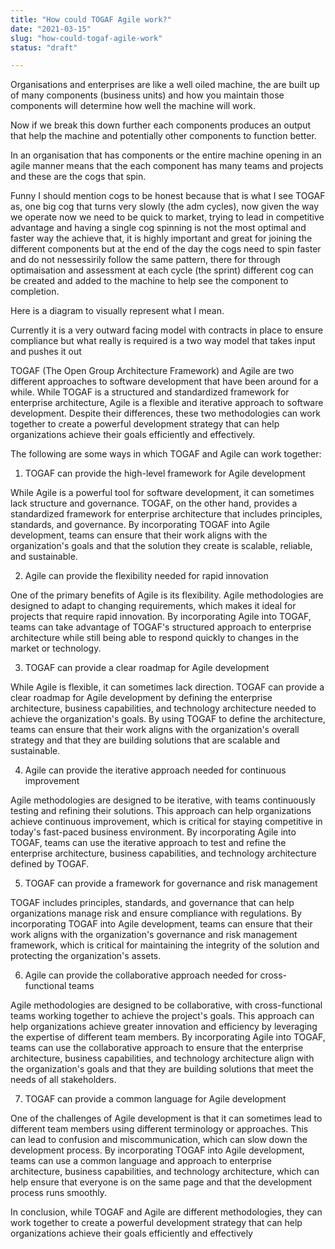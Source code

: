 ```yaml
---
title: "How could TOGAF Agile work?"
date: "2021-03-15"
slug: "how-could-togaf-agile-work"
status: "draft"

---
```


Organisations and enterprises are like a well oiled machine, the are built up of many components (business units) and how you maintain those components will determine how well the machine will work.

Now if we break this down further each components produces an output that help the machine and potentially other components to function better.

In an organisation that has components or the entire machine opening in an agile manner means that the each component has many teams and projects and these are the cogs that spin.

Funny I should mention cogs to be honest because that is what I see TOGAF as, one big cog that turns very slowly (the adm cycles), now given the way we operate now we need to be quick to market, trying to lead in competitive advantage and having a single cog spinning is not the most optimal and faster way the achieve that, it is highly important and great for joining the different components but at the end of the day the cogs need to spin faster and do not nessessirily follow the same pattern, there for through optimaisation and assessment at each cycle (the sprint) different cog can be created and added to the machine to help see the component to completion.

Here is a diagram to visually represent what I mean.

Currently it is a very outward facing model with contracts in place to ensure compliance but what really is required is a two way model that takes input and pushes it out

TOGAF (The Open Group Architecture Framework) and Agile are two different approaches to software development that have been around for a while. While TOGAF is a structured and standardized framework for enterprise architecture, Agile is a flexible and iterative approach to software development. Despite their differences, these two methodologies can work together to create a powerful development strategy that can help organizations achieve their goals efficiently and effectively.

The following are some ways in which TOGAF and Agile can work together:

1.  TOGAF can provide the high-level framework for Agile development

While Agile is a powerful tool for software development, it can sometimes lack structure and governance. TOGAF, on the other hand, provides a standardized framework for enterprise architecture that includes principles, standards, and governance. By incorporating TOGAF into Agile development, teams can ensure that their work aligns with the organization's goals and that the solution they create is scalable, reliable, and sustainable.

2.  Agile can provide the flexibility needed for rapid innovation

One of the primary benefits of Agile is its flexibility. Agile methodologies are designed to adapt to changing requirements, which makes it ideal for projects that require rapid innovation. By incorporating Agile into TOGAF, teams can take advantage of TOGAF's structured approach to enterprise architecture while still being able to respond quickly to changes in the market or technology.

3.  TOGAF can provide a clear roadmap for Agile development

While Agile is flexible, it can sometimes lack direction. TOGAF can provide a clear roadmap for Agile development by defining the enterprise architecture, business capabilities, and technology architecture needed to achieve the organization's goals. By using TOGAF to define the architecture, teams can ensure that their work aligns with the organization's overall strategy and that they are building solutions that are scalable and sustainable.

4.  Agile can provide the iterative approach needed for continuous improvement

Agile methodologies are designed to be iterative, with teams continuously testing and refining their solutions. This approach can help organizations achieve continuous improvement, which is critical for staying competitive in today's fast-paced business environment. By incorporating Agile into TOGAF, teams can use the iterative approach to test and refine the enterprise architecture, business capabilities, and technology architecture defined by TOGAF.

5.  TOGAF can provide a framework for governance and risk management

TOGAF includes principles, standards, and governance that can help organizations manage risk and ensure compliance with regulations. By incorporating TOGAF into Agile development, teams can ensure that their work aligns with the organization's governance and risk management framework, which is critical for maintaining the integrity of the solution and protecting the organization's assets.

6.  Agile can provide the collaborative approach needed for cross-functional teams

Agile methodologies are designed to be collaborative, with cross-functional teams working together to achieve the project's goals. This approach can help organizations achieve greater innovation and efficiency by leveraging the expertise of different team members. By incorporating Agile into TOGAF, teams can use the collaborative approach to ensure that the enterprise architecture, business capabilities, and technology architecture align with the organization's goals and that they are building solutions that meet the needs of all stakeholders.

7.  TOGAF can provide a common language for Agile development

One of the challenges of Agile development is that it can sometimes lead to different team members using different terminology or approaches. This can lead to confusion and miscommunication, which can slow down the development process. By incorporating TOGAF into Agile development, teams can use a common language and approach to enterprise architecture, business capabilities, and technology architecture, which can help ensure that everyone is on the same page and that the development process runs smoothly.

In conclusion, while TOGAF and Agile are different methodologies, they can work together to create a powerful development strategy that can help organizations achieve their goals efficiently and effectively
